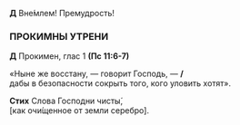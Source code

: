 **Д** Вне́млем! Премудрость! 

### ПРОКИМНЫ УТРЕНИ

**Д** Прокимен, глас 1 **(Пс 11:6-7)**

«Ныне же восстану, —  говорит Господь, — **/**  
дабы в безопасности сокрыть того, кого уловить хотят».

**Стих** Слова Господни чисты́,  
[как очи́щенное от земли серебро].
